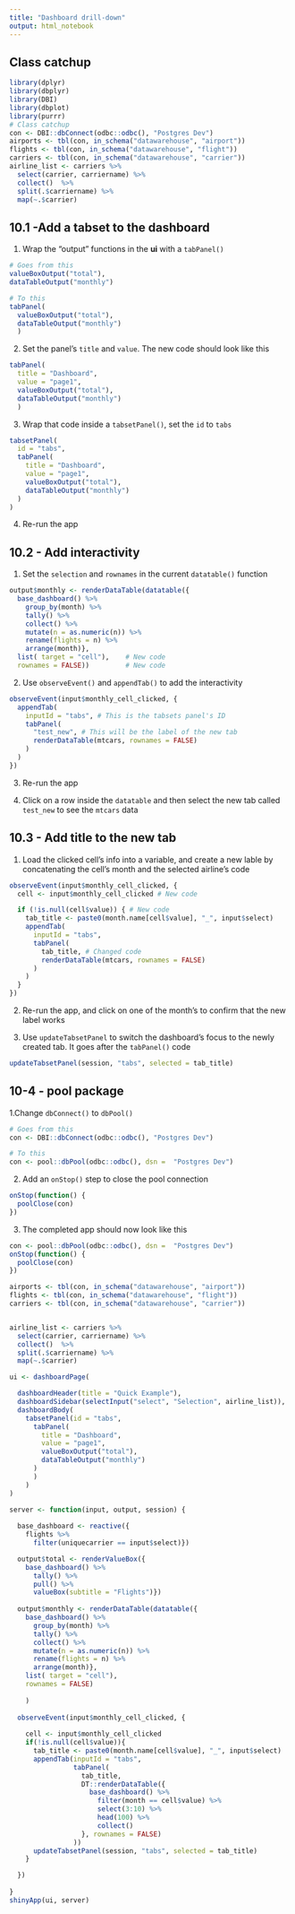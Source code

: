 ```yaml
---
title: "Dashboard drill-down"
output: html_notebook
---
```


## Class catchup

```r
library(dplyr)
library(dbplyr)
library(DBI)
library(dbplot)
library(purrr)
# Class catchup
con <- DBI::dbConnect(odbc::odbc(), "Postgres Dev")
airports <- tbl(con, in_schema("datawarehouse", "airport"))
flights <- tbl(con, in_schema("datawarehouse", "flight"))
carriers <- tbl(con, in_schema("datawarehouse", "carrier"))
airline_list <- carriers %>%  
  select(carrier, carriername) %>%   
  collect()  %>%                     
  split(.$carriername) %>%           
  map(~.$carrier)     
```

## 10.1 -Add a tabset to the dashboard

1. Wrap the "output" functions in the **ui** with a `tabPanel()`
```r
# Goes from this
valueBoxOutput("total"),
dataTableOutput("monthly")

# To this
tabPanel(
  valueBoxOutput("total"),
  dataTableOutput("monthly")
  )
```

2. Set the panel's `title` and `value`. The new code should look like this
```r
tabPanel(
  title = "Dashboard", 
  value = "page1", 
  valueBoxOutput("total"),
  dataTableOutput("monthly")
  )
```

3. Wrap that code inside a `tabsetPanel()`, set the `id` to `tabs`
```r
tabsetPanel(
  id = "tabs",
  tabPanel(
    title = "Dashboard",
    value = "page1",
    valueBoxOutput("total"),
    dataTableOutput("monthly")
  )
)
```

4. Re-run the app

## 10.2 - Add interactivity

1. Set the `selection` and `rownames` in the current `datatable()` function
```r
output$monthly <- renderDataTable(datatable({
  base_dashboard() %>%
    group_by(month) %>%
    tally() %>%
    collect() %>%
    mutate(n = as.numeric(n)) %>%
    rename(flights = n) %>%
    arrange(month)}, 
  list( target = "cell"),    # New code
  rownames = FALSE))         # New code
```

2. Use `observeEvent()` and `appendTab()` to add the interactivity
```r
observeEvent(input$monthly_cell_clicked, {
  appendTab(
    inputId = "tabs", # This is the tabsets panel's ID
    tabPanel(
      "test_new", # This will be the label of the new tab
      renderDataTable(mtcars, rownames = FALSE)
    )
  )
}) 
```

3. Re-run the app

4. Click on a row inside the `datatable` and then select the new tab called `test_new` to see the `mtcars` data

## 10.3 - Add title to the new tab

1. Load the clicked cell's info into a variable, and create a new lable by concatenating the cell's month and the selected airline's code
```r
observeEvent(input$monthly_cell_clicked, {
  cell <- input$monthly_cell_clicked # New code

  if (!is.null(cell$value)) { # New code
    tab_title <- paste0(month.name[cell$value], "_", input$select)
    appendTab(
      inputId = "tabs",
      tabPanel(
        tab_title, # Changed code
        renderDataTable(mtcars, rownames = FALSE)
      )
    )
  }
})
```

2. Re-run the app, and click on one of the month's to confirm that the new label works

3. Use `updateTabsetPanel` to switch the dashboard's focus to the newly created tab. It goes after the `tabPanel()` code
```r
updateTabsetPanel(session, "tabs", selected = tab_title)
```

## 10-4 - pool package

1.Change `dbConnect()` to `dbPool()`
```r
# Goes from this
con <- DBI::dbConnect(odbc::odbc(), "Postgres Dev")

# To this
con <- pool::dbPool(odbc::odbc(), dsn =  "Postgres Dev")
```

2. Add an `onStop()` step to close the pool connection
```r
onStop(function() {
  poolClose(con)
})
```

3. The completed app should now look like this
```r

con <- pool::dbPool(odbc::odbc(), dsn =  "Postgres Dev")
onStop(function() {
  poolClose(con)
})

airports <- tbl(con, in_schema("datawarehouse", "airport"))
flights <- tbl(con, in_schema("datawarehouse", "flight"))
carriers <- tbl(con, in_schema("datawarehouse", "carrier"))


airline_list <- carriers %>%  
  select(carrier, carriername) %>%   
  collect()  %>%                    
  split(.$carriername) %>%          
  map(~.$carrier)    

ui <- dashboardPage(

  dashboardHeader(title = "Quick Example"),
  dashboardSidebar(selectInput("select", "Selection", airline_list)),
  dashboardBody(
    tabsetPanel(id = "tabs",
      tabPanel(
        title = "Dashboard", 
        value = "page1", 
        valueBoxOutput("total"),
        dataTableOutput("monthly")
      )
      )
    )
)

server <- function(input, output, session) {
  
  base_dashboard <- reactive({
    flights %>% 
      filter(uniquecarrier == input$select)})

  output$total <- renderValueBox({
    base_dashboard() %>%
      tally() %>%
      pull() %>%
      valueBox(subtitle = "Flights")})
    
  output$monthly <- renderDataTable(datatable({
    base_dashboard() %>%
      group_by(month) %>%
      tally() %>%
      collect() %>%
      mutate(n = as.numeric(n)) %>%
      rename(flights = n) %>%
      arrange(month)}, 
    list( target = "cell"),
    rownames = FALSE)
    
    )
  
  observeEvent(input$monthly_cell_clicked, {
    
    cell <- input$monthly_cell_clicked
    if(!is.null(cell$value)){
      tab_title <- paste0(month.name[cell$value], "_", input$select)
      appendTab(inputId = "tabs",
                tabPanel(
                  tab_title,
                  DT::renderDataTable({
                    base_dashboard() %>%
                      filter(month == cell$value) %>%
                      select(3:10) %>%
                      head(100) %>%
                      collect() 
                  }, rownames = FALSE)
                ))
      updateTabsetPanel(session, "tabs", selected = tab_title)
    }

  })
  
}
shinyApp(ui, server)
```
